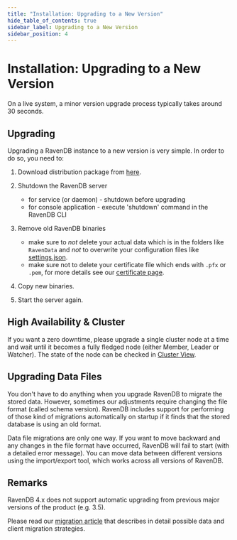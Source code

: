```yaml
---
title: "Installation: Upgrading to a New Version"
hide_table_of_contents: true
sidebar_label: Upgrading to a New Version
sidebar_position: 4
---
```



# Installation: Upgrading to a New Version

<Admonition type="info" title="">
On a live system, a minor version upgrade process typically takes around 30 seconds.
</Admonition>

## Upgrading

Upgrading a RavenDB instance to a new version is very simple. In order to do so, you need to:

1. Download distribution package from [here](https://ravendb.net/downloads).

2. Shutdown the RavenDB server
    * for service (or daemon) - shutdown before upgrading
    * for console application - execute 'shutdown' command in the RavenDB CLI

3. Remove old RavenDB binaries
    * make sure to _not_ delete your actual data which is in the folders like `RavenData` and _not_ to overwrite your configuration files like [settings.json](../../server/configuration/configuration-options.mdx#settingsjson). 
    * make sure not to delete your certificate file which ends with `.pfx` or `.pem`, for more details see our [certificate page](../../server/security/authentication/certificate-configuration.mdx). 

4. Copy new binaries. 

5. Start the server again.

## High Availability & Cluster

If you want a zero downtime, please upgrade a single cluster node at a time and wait until it becomes a fully fledged node (either Member, Leader or Watcher). The state of the node can be checked in [Cluster View](../../studio/server/cluster/cluster-view.mdx).

## Upgrading Data Files

You don't have to do anything when you upgrade RavenDB to migrate the stored data. However, sometimes our adjustments require changing the file format (called schema version). RavenDB includes support for performing of those kind of migrations automatically on startup if it finds that the stored database is using an old format.

<Admonition type="warning" title="">
Data file migrations are only one way. If you want to move backward and any changes in the file format have occurred, RavenDB will fail to start (with a detailed error message). You can move data between different versions using the import/export tool, which works across all versions of RavenDB.
</Admonition>

## Remarks

<Admonition type="info" title="Major version upgrade" id="major-version-upgrade" href="#major-version-upgrade">

RavenDB 4.x does not support automatic upgrading from previous major versions of the product (e.g. 3.5).  

Please read our [migration article](../../migration/server/data-migration.mdx) that describes in detail possible data and client migration strategies.

</Admonition>

